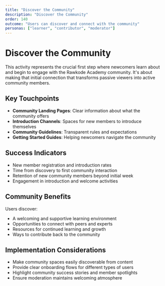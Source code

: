 ```yaml
---
title: "Discover the Community"
description: "Discover the Community"
order: 140
outcome: "Users can discover and connect with the community"
personas: ["learner", "contributor", "moderator"]
---
```


# Discover the Community

This activity represents the crucial first step where newcomers learn about and begin to engage with the Rawkode Academy community. It's about making that initial connection that transforms passive viewers into active community members.

## Key Touchpoints

- **Community Landing Pages**: Clear information about what the community offers
- **Introduction Channels**: Spaces for new members to introduce themselves
- **Community Guidelines**: Transparent rules and expectations
- **Getting Started Guides**: Helping newcomers navigate the community

## Success Indicators

- New member registration and introduction rates
- Time from discovery to first community interaction
- Retention of new community members beyond initial week
- Engagement in introduction and welcome activities

## Community Benefits

Users discover:
- A welcoming and supportive learning environment
- Opportunities to connect with peers and experts
- Resources for continued learning and growth
- Ways to contribute back to the community

## Implementation Considerations

- Make community spaces easily discoverable from content
- Provide clear onboarding flows for different types of users
- Highlight community success stories and member spotlights
- Ensure moderation maintains welcoming atmosphere